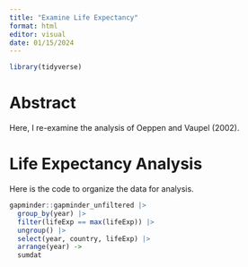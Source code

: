```yaml
---
title: "Examine Life Expectancy"
format: html
editor: visual
date: 01/15/2024
---
```


```r
library(tidyverse)
```

# Abstract

Here, I re-examine the analysis of Oeppen and Vaupel (2002).

# Life Expectancy Analysis

Here is the code to organize the data for analysis.

```r
gapminder::gapminder_unfiltered |> 
  group_by(year) |> 
  filter(lifeExp == max(lifeExp)) |> 
  ungroup() |> 
  select(year, country, lifeExp) |> 
  arrange(year) -> 
  sumdat
```
